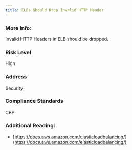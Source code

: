 ```yaml
---
title: ELBs Should Drop Invalid HTTP Header
---
```


### More Info:

Invalid HTTP Headers in ELB should be dropped.

### Risk Level

High

### Address

Security

### Compliance Standards

CBP

### Additional Reading:

- [https://docs.aws.amazon.com/elasticloadbalancing/](https://docs.aws.amazon.com/elasticloadbalancing/)
